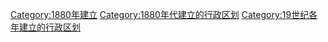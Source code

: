 {{Cat topic in year| topic=建立的行政区划|year=1880}}
[[Category:1880年建立|Category:1880年建立]]
[[Category:1880年代建立的行政区划|Category:1880年代建立的行政区划]]
[[Category:19世纪各年建立的行政区划|Category:19世纪各年建立的行政区划]]